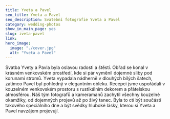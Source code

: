 ---
title: Yveta a Pavel
seo_title: Yveta a Pavel
seo_description: Svatební fotografie Yveta a Pavel
category: wedding-photos
show_in_main_page: yes
slug: iveta-pavel
link:
hero_image:
  image: "./cover.jpg"
  alt: "Yveta a Pavel"
---
Svatba Yvety a Pavla byla oslavou radosti a štěstí. Obřad se konal v krásném venkovském prostředí, kde si pár vyměnil dojemné sliby pod korunami stromů. Yveta vypadala nádherně v dlouhých bílých šatech, zatímco Pavel byl pohledný v elegantním obleku. Recepci jsme uspořádali v kouzelném venkovském prostoru s rustikálním dekorem a přátelskou atmosférou. Náš tým fotografů a kameramanů zachytil všechny kouzelné okamžiky, od dojemných projevů až po živý tanec. Byla to ctí být součástí takového speciálního dne a být svědky hluboké lásky, kterou si Yveta a Pavel navzájem projevují.